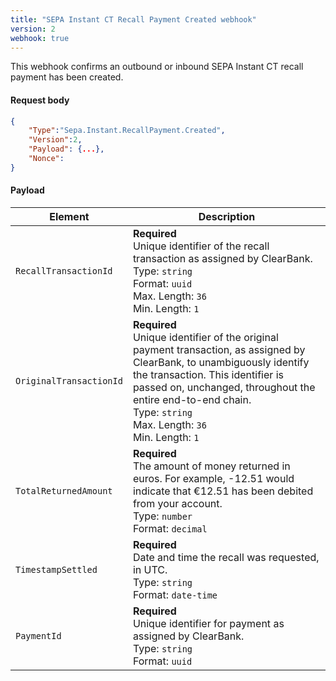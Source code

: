 ```yaml
---
title: "SEPA Instant CT Recall Payment Created webhook"
version: 2
webhook: true
---
```


This webhook confirms an outbound or inbound SEPA Instant CT recall payment has been created.

#### Request body

```json
{
    "Type":"Sepa.Instant.RecallPayment.Created",
    "Version":2,
    "Payload": {...},
    "Nonce":
}
```

#### Payload
| Element                 | Description                                                                                                                                                                                                                                                                                  |
| ----------------------- | -------------------------------------------------------------------------------------------------------------------------------------------------------------------------------------------------------------------------------------------------------------------------------------------- |
| `RecallTransactionId`   | **Required**<br />Unique identifier of the recall transaction as assigned by ClearBank.<br/>Type: `string`<br/>Format: `uuid`<br/>Max. Length: `36`<br/>Min. Length: `1`                                                                                                                     |
| `OriginalTransactionId` | **Required**<br />Unique identifier of the original payment transaction, as assigned by ClearBank, to unambiguously identify the transaction. This identifier is passed on, unchanged, throughout the entire end-to-end chain.<br/>Type: `string`<br/>Max. Length: `36`<br/>Min. Length: `1` |
| `TotalReturnedAmount`   | **Required**<br />The amount of money returned in euros. For example, -12.51 would indicate that €12.51 has been debited from your account.<br/>Type: `number` <br/>Format: `decimal`                                                                                                        |
| `TimestampSettled`      | **Required**<br />Date and time the recall was requested, in UTC.<br/>Type: `string`<br/>Format: `date-time`                                                                                                                                                                                 |
| `PaymentId`             | **Required**<br />Unique identifier for payment as assigned by ClearBank.<br/>Type: `string` <br/>Format: `uuid`                                                                                                                                                                             |